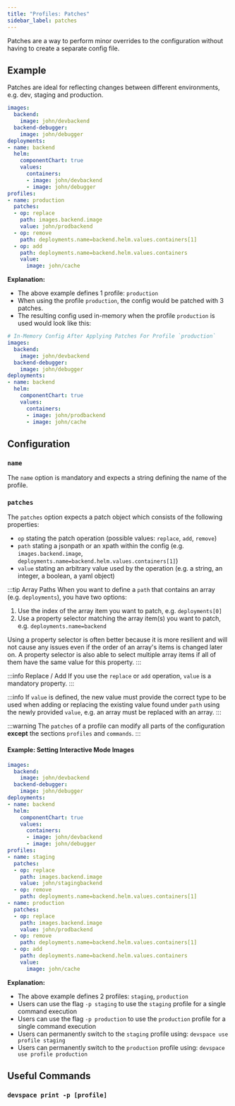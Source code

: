 ```yaml
---
title: "Profiles: Patches"
sidebar_label: patches
---
```




Patches are a way to perform minor overrides to the configuration without having to create a separate config file.

## Example
Patches are ideal for reflecting changes between different environments, e.g. dev, staging and production.
```yaml {15-25}
images:
  backend:
    image: john/devbackend
  backend-debugger:
    image: john/debugger
deployments:
- name: backend
  helm:
    componentChart: true
    values:
      containers:
      - image: john/devbackend
      - image: john/debugger
profiles:
- name: production
  patches:
  - op: replace
    path: images.backend.image
    value: john/prodbackend
  - op: remove
    path: deployments.name=backend.helm.values.containers[1]
  - op: add
    path: deployments.name=backend.helm.values.containers
    value:
      image: john/cache
```
**Explanation:**  
- The above example defines 1 profile: `production`
- When using the profile `production`, the config would be patched with 3 patches.
- The resulting config used in-memory when the profile `production` is used would look like this:

```yaml
# In-Memory Config After Applying Patches For Profile `production`
images:
  backend:
    image: john/devbackend
  backend-debugger:
    image: john/debugger
deployments:
- name: backend
  helm:
    componentChart: true
    values:
      containers:
      - image: john/prodbackend
      - image: john/cache
```

## Configuration

### `name`
The `name` option is mandatory and expects a string defining the name of the profile.

### `patches`
The `patches` option expects a patch object which consists of the following properties:
- `op` stating the patch operation (possible values: `replace`, `add`, `remove`)
- `path` stating a jsonpath or an xpath within the config (e.g. `images.backend.image`, `deployments.name=backend.helm.values.containers[1]`)
- `value` stating an arbitrary value used by the operation (e.g. a string, an integer, a boolean, a yaml object)

:::tip Array Paths
When you want to define a `path` that contains an array (e.g. `deployments`), you have two options:

1. Use the index of the array item you want to patch, e.g. `deployments[0]`
2. Use a property selector matching the array item(s) you want to patch, e.g. `deployments.name=backend`

Using a property selector is often better because it is more resilient and will not cause any issues even if the order of an array's items is changed later on. A property selector is also able to select multiple array items if all of them have the same value for this property.
:::

:::info Replace / Add
If you use the `replace` or `add` operation, `value` is a mandatory property.
:::

:::info
If `value` is defined, the new value must provide the correct type to be used when adding or replacing the existing value found under `path` using the newly provided `value`, e.g. an array must be replaced with an array.
:::

:::warning
The `patches` of a profile can modify all parts of the configuration **except** the sections `profiles` and `commands`.
:::

#### Example: Setting Interactive Mode Images
```yaml {15-32}
images:
  backend:
    image: john/devbackend
  backend-debugger:
    image: john/debugger
deployments:
- name: backend
  helm:
    componentChart: true
    values:
      containers:
      - image: john/devbackend
      - image: john/debugger
profiles:
- name: staging
  patches:
  - op: replace
    path: images.backend.image
    value: john/stagingbackend
  - op: remove
    path: deployments.name=backend.helm.values.containers[1]
- name: production
  patches:
  - op: replace
    path: images.backend.image
    value: john/prodbackend
  - op: remove
    path: deployments.name=backend.helm.values.containers[1]
  - op: add
    path: deployments.name=backend.helm.values.containers
    value:
      image: john/cache
```
**Explanation:**  
- The above example defines 2 profiles: `staging`, `production`
- Users can use the flag `-p staging` to use the `staging` profile for a single command execution
- Users can use the flag `-p production` to use the `production` profile for a single command execution
- Users can permanently switch to the `staging` profile using: `devspace use profile staging`
- Users can permanently switch to the `production` profile using: `devspace use profile production`



## Useful Commands

### `devspace print -p [profile]`

<FragmentInfoPrintConfig/>
